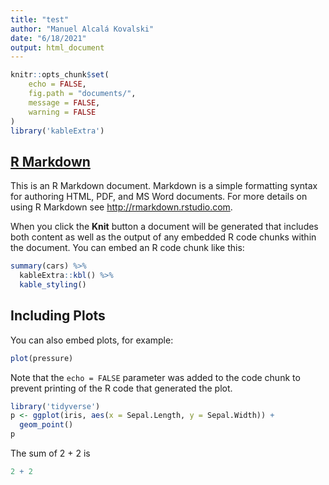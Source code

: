 ```yaml
---
title: "test"
author: "Manuel Alcalá Kovalski"
date: "6/18/2021"
output: html_document
---
```


```r
knitr::opts_chunk$set(
	echo = FALSE,
	fig.path = "documents/",
	message = FALSE,
	warning = FALSE
)
library('kableExtra')
```

## [R Markdown]{.ul}

This is an R Markdown document.
Markdown is a simple formatting syntax for authoring HTML, PDF, and MS Word documents.
For more details on using R Markdown see <http://rmarkdown.rstudio.com>.

When you click the **Knit** button a document will be generated that includes both content as well as the output of any embedded R code chunks within the document.
You can embed an R code chunk like this:

```r
summary(cars) %>% 
  kableExtra::kbl() %>% 
  kable_styling()
```

## Including Plots

You can also embed plots, for example:

```r
plot(pressure)
```

Note that the `echo = FALSE` parameter was added to the code chunk to prevent printing of the R code that generated the plot.


```r
library('tidyverse')
p <- ggplot(iris, aes(x = Sepal.Length, y = Sepal.Width)) +
  geom_point()
p
```

The sum of 2 + 2 is 

```r
2 + 2
```

